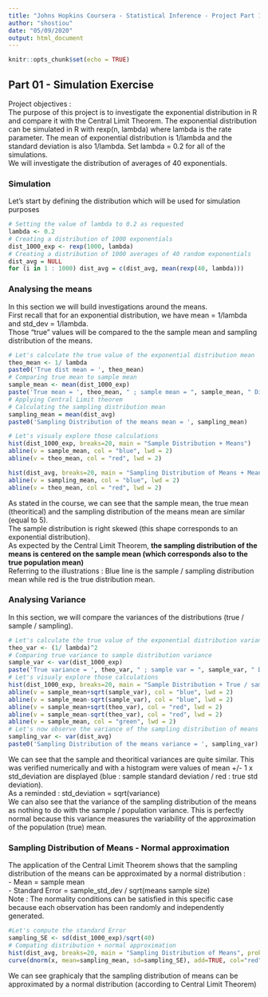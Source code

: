 ```yaml
---
title: "Johns Hopkins Coursera - Statistical Inference - Project Part 1"
author: "shostiou"
date: "05/09/2020"
output: html_document
---
```


```r
knitr::opts_chunk$set(echo = TRUE)
```

## Part 01 - Simulation Exercise

Project objectives :  
The purpose of this project is to investigate the exponential distribution in R and compare it with the Central Limit Theorem. The exponential distribution can be simulated in R with rexp(n, lambda) where lambda is the rate parameter. The mean of exponential distribution is 1/lambda and the standard deviation is also 1/lambda. Set lambda = 0.2 for all of the simulations.  
We will investigate the distribution of averages of 40 exponentials.  
  
  
### Simulation

Let's start by defining the distribution which will be used for simulation purposes

```r
# Setting the value of lambda to 0.2 as requested  
lambda <- 0.2
# Creating a distribution of 1000 exponentials  
dist_1000_exp <- rexp(1000, lambda)  
# Creating a distribution of 1000 averages of 40 random exponentials  
dist_avg = NULL
for (i in 1 : 1000) dist_avg = c(dist_avg, mean(rexp(40, lambda)))  

```

### Analysing the means

In this section we will build investigations around the means.  
First recall that for an exponential distribution, we have mean = 1/lambda and std_dev = 1/lambda.  
Those "true" values will be compared to the the sample mean and sampling distribution of the means.

```r
# Let's calculate the true value of the exponential distribution mean  
theo_mean <- 1/ lambda  
paste0('True dist mean = ', theo_mean) 
# Comparing true mean to sample mean  
sample_mean <- mean(dist_1000_exp)
paste('True mean = ', theo_mean, " ; sample mean = ", sample_mean, " Diff :",theo_mean-sample_mean) 
# Applying Central Limit theorem  
# Calculating the sampling distribution mean
sampling_mean = mean(dist_avg)  
paste0('Sampling Distribution of the means mean = ', sampling_mean)  

# Let's visualy explore those calculations  
hist(dist_1000_exp, breaks=20, main = "Sample Distribution + Means")
abline(v = sample_mean, col = "blue", lwd = 2)
abline(v = theo_mean, col = "red", lwd = 2)

hist(dist_avg, breaks=20, main = "Sampling Distribution of Means + Means")
abline(v = sampling_mean, col = "blue", lwd = 2)
abline(v = theo_mean, col = "red", lwd = 2)

```
As stated in the course, we can see that the sample mean, the true mean (theoritical) and the sampling distribution of the means mean are similar (equal to 5).  
The sample distribution is right skewed (this shape corresponds to an exponential distribution).  
As expected by the Central Limit Theorem, **the sampling distribution of the means is centered on the sample mean (which corresponds also to the true population mean)**  
Referring to the illustrations : Blue line is the sample / sampling distribution mean while red is the true distribution mean.


### Analysing Variance

In this section, we will compare the variances of the distributions (true / sample / sampling).  


```r
# Let's calculate the true value of the exponential distribution variance  
theo_var <- (1/ lambda)^2  
# Comparing true variance to sample distribution variance
sample_var <- var(dist_1000_exp)
paste('True variance = ', theo_var, " ; sample var = ", sample_var, " Diff :",theo_var-sample_var) 
# Let's visualy explore those calculations  
hist(dist_1000_exp, breaks=20, main = "Sample Distribution + True / sample std deviations")
abline(v = sample_mean+sqrt(sample_var), col = "blue", lwd = 2)
abline(v = sample_mean-sqrt(sample_var), col = "blue", lwd = 2)
abline(v = sample_mean+sqrt(theo_var), col = "red", lwd = 2)
abline(v = sample_mean-sqrt(theo_var), col = "red", lwd = 2)
abline(v = sample_mean, col = "green", lwd = 2)  
# Let's now observe the variance of the sampling distribution of means  
sampling_var <- var(dist_avg) 
paste0('Sampling Distribution of the means variance = ', sampling_var)  


```

We can see that the sample and theoritical variances are quite similar. This was verified numerically and with a histogram were values of mean +/- 1 x std_deviation are displayed (blue : sample standard deviation / red : true std deviation).  
As a reminded : std_deviation = sqrt(variance)  
We can also see that the variance of the sampling distribution of the means as nothing to do with the sample / population variance. This is perfectly normal because this variance measures the variability of the approximation of the population (true) mean.


### Sampling Distribution of Means - Normal approximation

The application of the Central Limit Theorem shows that the sampling distribution of the means can be approximated by a normal distribution :  
- Mean = sample mean  
- Standard Error = sample_std_dev / sqrt(means sample size)  
Note : The normality conditions can be satisfied in this specific case because each observation has been randomly and independently generated.

```r
#Let's compute the standard Error
sampling_SE <- sd(dist_1000_exp)/sqrt(40)
# Compating distribution + normal approximation
hist(dist_avg, breaks=20, main = "Sampling Distribution of Means", prob=TRUE)
curve(dnorm(x, mean=sampling_mean, sd=sampling_SE), add=TRUE, col="red")


```

We can see graphicaly that the sampling distribution of means can be approximated by a normal distribution (according to Central Limit Theorem)


